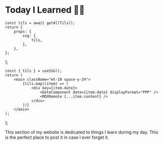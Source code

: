 # Today I Learned ✍🏽


	const tils = await getAllTils();
	return {
		props: {
			ssg: {
				tils,
			},
		},
	};
};

	const { tils } = useSSG();
	return (
		<main className="mt-10 space-y-24">
			{tils.map((item) => (
				<div key={item.date}>
					<DateComponent date={item.date} displayFormat="PPP" />
					<MDXRemote {...item.content} />
				</div>
			))}
		</main>
	);
};

This section of my website is dedicated to things I learn during my day. This is the perfect place
to post it in case I ever forget it.

<Til />
